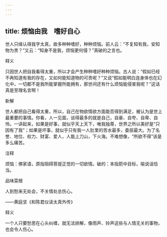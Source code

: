 ```yaml
---
---
---
```

title: 烦恼由我　嗜好自心
---



世人只缘认得我字太真，故多种种嗜好，种种烦恼。前人云：“不复知有我，安知物为贵？”又云：“知身不是我，烦恼更何侵？”真破的之言也。

释义

只因世人把自我看得太重，所以才会产生种种嗜好种种烦恼。古人说：“假如已经不再知道有我的存在，又如何能知道物的可贵呢？”又说“假如能明白连身体也在幻化中，一切都不是我所能掌握所能拥有，那世间还有什么烦恼能侵害我呢？”这话真是至理名言啊！

新解

世人都把自己看得太重，所以，自己在物欲情欲方面能否得到满足，被认为是世上最重要的事情。你看，人一见面，谈得最多的就是自己，自豪、自夸、自卑、自怜。一讲起来，如果是好事，就似乎天上天下，唯我独尊，世界之所以美好是“只因有了我”；如果是坏事，就似乎只有我一人肚里的苦水最多，委屈最大。为了名誉、地位、权力、财富、爱人，人能上刀山，下火海。不难想像，“所欲不得”该是多么痛苦。

注释

烦恼：佛家语，原指阻碍菩提正觉的一切欲情。破的：本指箭中目标，喻说话恰当。

品味菜根

人到愁来无处会，不关情处总伤心。

——黄庭坚《和陈君仪读太真外传》

释义

一个人只要愁思在心头纠缠，就无法排解，像雨声、铃声这些与人情无关的事物，也会令人伤心。